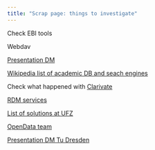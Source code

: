 ```yaml
---
title: "Scrap page: things to investigate"
---
```


Check EBI tools

Webdav

[Presentation DM](https://ptsefton.com/2022/02/18/hass_rdc_tech_advisory/index.html)

[Wikipedia list of academic DB and seach engines](https://en.wikipedia.org/wiki/List_of_academic_databases_and_search_engines)

Check what happened with [Clarivate](https://en.wikipedia.org/wiki/Clarivate)

[RDM services](https://www.thehyve.nl/services/rdm-engineering-services)

[List of solutions at UFZ](https://www.ufz.de/index.php?en=50440)

[OpenData team](https://github.com/opendatateam)

[Presentation DM Tu Dresden](https://tu-dresden.de/bereichsuebergreifendes/nic/ressourcen/dateien/nic-data-management/2020-12-10_Neukam_X-Nat-Data-Management.pdf?lang=de)
